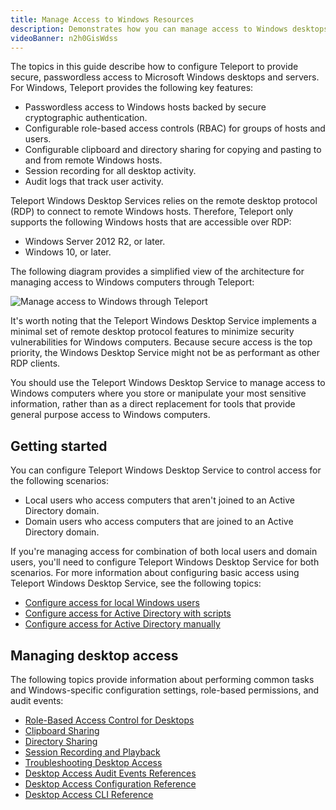 ```yaml
---
title: Manage Access to Windows Resources
description: Demonstrates how you can manage access to Windows desktops with Teleport.
videoBanner: n2h0GisWdss
---
```


The topics in this guide describe how to configure Teleport to provide secure, passwordless 
access to Microsoft Windows desktops and servers. For Windows, Teleport provides the
following key features:

- Passwordless access to Windows hosts backed by secure cryptographic authentication.
- Configurable role-based access controls (RBAC) for groups of hosts and users.
- Configurable clipboard and directory sharing for copying and pasting to and from 
remote Windows hosts.
- Session recording for all desktop activity.
- Audit logs that track user activity.

Teleport Windows Desktop Services relies on the remote desktop protocol (RDP) to connect to
remote Windows hosts. Therefore, Teleport only supports the following Windows hosts that are 
accessible over RDP:

- Windows Server 2012 R2, or later.
- Windows 10, or later.

The following diagram provides a simplified view of the architecture for managing
access to Windows computers through Teleport:

![Manage access to Windows through Teleport](../../img/desktop-access/windows-desktop-service-overview.png)

It's worth noting that the Teleport Windows Desktop Service implements a minimal set 
of remote desktop protocol features to minimize security vulnerabilities for Windows
computers. Because secure access is the top priority, the Windows Desktop Service 
might not be as performant as other RDP clients. 

You should use the Teleport Windows Desktop Service to manage access 
to Windows computers where you store or manipulate your most sensitive information, 
rather than as a direct replacement for tools that provide general purpose access 
to Windows computers.

## Getting started

You can configure Teleport Windows Desktop Service to control access for the following 
scenarios:

- Local users who access computers that aren't joined to an Active Directory domain.
- Domain users who access computers that are joined to an Active Directory domain.

If you're managing access for combination of both local users and domain users, you'll 
need to configure Teleport Windows Desktop Service for both scenarios. For more 
information about configuring basic access using Teleport Windows Desktop Service, see 
the following topics:

- [Configure access for local Windows users](./getting-started.mdx)
- [Configure access for Active Directory with scripts](./active-directory.mdx)
- [Configure access for Active Directory manually](./active-directory-manual.mdx)

## Managing desktop access

The following topics provide information about performing common tasks and 
Windows-specific configuration settings, role-based permissions, and audit events:

- [Role-Based Access Control for Desktops](./rbac.mdx)
- [Clipboard Sharing](./reference/clipboard.mdx)
- [Directory Sharing](./directory-sharing.mdx)
- [Session Recording and Playback](./reference/sessions.mdx)
- [Troubleshooting Desktop Access](./troubleshooting.mdx)
- [Desktop Access Audit Events References](./reference/audit.mdx)
- [Desktop Access Configuration Reference](./reference/configuration.mdx)
- [Desktop Access CLI Reference](./reference/cli.mdx)

